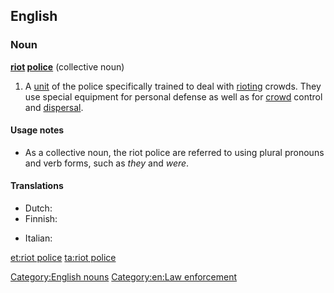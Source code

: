 ==English==
{{wikipedia}}

===Noun===
'''[[riot]] [[police]]''' {{context|singularonly|lang=en}} (collective noun)

# A [[unit]] of the police specifically trained to deal with [[riot#Verb|riot]]ing crowds. They use special equipment for personal defense as well as for [[crowd]] control and [[dispersal]].

====Usage notes====
* As a collective noun, the riot police are referred to using plural pronouns and verb forms, such as ''they'' and ''were''.

====Translations====
{{trans-top|a unit of police specifically trained to deal with rioting crowds}}
* Dutch: {{t-|nl|oproerpolitie|f}}
* Finnish: {{t+|fi|mellakkapoliisi}}
{{trans-mid}}
* Italian: {{t+|it|celere}}
{{trans-bottom}}

[[Category:English nouns]]
[[Category:en:Law enforcement]]

[[et:riot police]]
[[ta:riot police]]